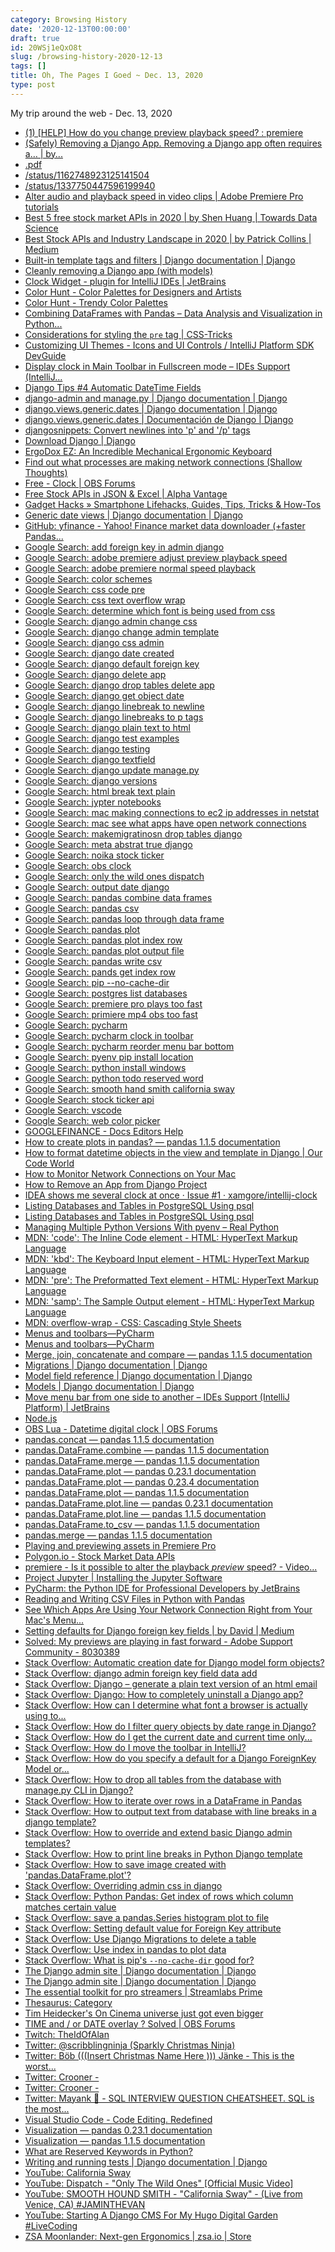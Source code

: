 ```yaml
---
category: Browsing History
date: '2020-12-13T00:00:00'
draft: true
id: 20WSj1eQxO8t
slug: /browsing-history-2020-12-13
tags: []
title: Oh, The Pages I Goed ~ Dec. 13, 2020
type: post
---
```


My trip around the web - Dec. 13, 2020

- [(1) [HELP] How do you change preview playback speed? : premiere](https://www.reddit.com/r/premiere/comments/a6w4eh/help_how_do_you_change_preview_playback_speed/)
- [(Safely) Removing a Django App. Removing a Django app often requires a… | by...](https://tldlife.com/safely-removing-a-django-app-17bdb2803200)
- [.pdf](https://pandas.pydata.org/Pandas_Cheat_Sheet.pdf)
- [/status/1162748923125141504](https://twitter.com/apiecebyguy/status/1162748923125141504)
- [/status/1337750447596199940](https://twitter.com/soapachu/status/1337750447596199940)
- [Alter audio and playback speed in video clips | Adobe Premiere Pro tutorials](https://helpx.adobe.com/premiere-pro/how-to/work-with-clips-channels-speed.html)
- [Best 5 free stock market APIs in 2020 | by Shen Huang | Towards Data Science](https://towardsdatascience.com/best-5-free-stock-market-apis-in-2019-ad91dddec984)
- [Best Stock APIs and Industry Landscape in 2020 | by Patrick Collins | Medium](https://medium.com/@patrick.collins_58673/stock-api-landscape-5c6e054ee631)
- [Built-in template tags and filters | Django documentation | Django](https://docs.djangoproject.com/en/3.1/ref/templates/builtins/)
- [Cleanly removing a Django app (with models)](https://patrick.cloke.us/posts/2020/01/23/cleanly-removing-a-django-app-with-models/)
- [Clock Widget - plugin for IntelliJ IDEs | JetBrains](https://plugins.jetbrains.com/plugin/11252-clock-widget)
- [Color Hunt - Color Palettes for Designers and Artists](https://colorhunt.co/)
- [Color Hunt - Trendy Color Palettes](https://colorhunt.co/palette/226607)
- [Combining DataFrames with Pandas – Data Analysis and Visualization in Python...](https://datacarpentry.org/python-ecology-lesson/05-merging-data/index.html)
- [Considerations for styling the `pre` tag | CSS-Tricks](https://css-tricks.com/considerations-styling-pre-tag/)
- [Customizing UI Themes - Icons and UI Controls / IntelliJ Platform SDK DevGuide](https://jetbrains.org/intellij/sdk/docs/reference_guide/ui_themes/themes_customize.html)
- [Display clock in Main Toolbar in Fullscreen mode – IDEs Support (IntelliJ...](https://intellij-support.jetbrains.com/hc/en-us/community/posts/207046335-Display-clock-in-Main-Toolbar-in-Fullscreen-mode)
- [Django Tips #4 Automatic DateTime Fields](https://simpleisbetterthancomplex.com/tips/2016/05/23/django-tip-4-automatic-datetime-fields.html)
- [django-admin and manage.py | Django documentation | Django](https://docs.djangoproject.com/en/3.1/ref/django-admin/)
- [django.views.generic.dates | Django documentation | Django](https://docs.djangoproject.com/en/2.2/_modules/django/views/generic/dates/)
- [django.views.generic.dates | Documentación de Django | Django](https://docs.djangoproject.com/es/2.1/_modules/django/views/generic/dates/)
- [djangosnippets: Convert newlines into 'p' and '/p' tags](https://www.djangosnippets.org/snippets/143/)
- [Download Django | Django](https://www.djangoproject.com/download/)
- [ErgoDox EZ: An Incredible Mechanical Ergonomic Keyboard](https://ergodox-ez.com/)
- [Find out what processes are making network connections (Shallow Thoughts)](https://shallowsky.com/blog/linux/monitor-net-connections.html)
- [Free - Clock | OBS Forums](https://obsproject.com/forum/resources/clock.566/)
- [Free Stock APIs in JSON & Excel | Alpha Vantage](https://www.alphavantage.co/)
- [Gadget Hacks » Smartphone Lifehacks, Guides, Tips, Tricks & How-Tos](https://www.gadgethacks.com/)
- [Generic date views | Django documentation | Django](https://docs.djangoproject.com/en/3.1/ref/class-based-views/generic-date-based/)
- [GitHub: yfinance - Yahoo! Finance market data downloader (+faster Pandas...](https://github.com/ranaroussi/yfinance)
- [Google Search: add foreign key in admin django](https://www.google.com/search?newwindow=1&client=safari&rls=en&ei=xunWX9UOppznAtqmsSg&q=add+foreign+key+in+admin+django+&oq=add+foreign+key+in+admin+django+&gs_lcp=CgZwc3ktYWIQAzIICCEQFhAdEB4yCAghEBYQHRAeOgQIABBHOgsIABDJAxAWEAoQHlCTG1jcJGCgJ2gAcAJ4AoABhgKIAd8MkgEFMC4zLjWYAQCgAQGqAQdnd3Mtd2l6yAEIwAEB&sclient=psy-ab&ved=0ahUKEwjVieaE0cztAhUmzlkKHVpTDAUQ4dUDCAw&uact=5)
- [Google Search: adobe premiere adjust preview playback speed](https://www.google.com/search?client=safari&rls=en&q=adobe+premiere+adjust+preview+playback+speed&ie=UTF-8&oe=UTF-8)
- [Google Search: adobe premiere normal speed playback](https://www.google.com/search?client=safari&rls=en&q=adobe+premiere+normal+speed+playback&ie=UTF-8&oe=UTF-8)
- [Google Search: color schemes](https://www.google.com/search?client=safari&rls=en&q=color+schemes&ie=UTF-8&oe=UTF-8)
- [Google Search: css code pre](https://www.google.com/search?client=safari&rls=en&q=css+code+pre&ie=UTF-8&oe=UTF-8)
- [Google Search: css text overflow wrap](https://www.google.com/search?newwindow=1&client=safari&rls=en&ei=6urWX56bDsL25gKzgIrAAg&q=css+text+overflow+wrap&oq=css+text+over&gs_lcp=CgZwc3ktYWIQARgAMgUIABDJAzICCAAyAggAMgIIADICCAAyAggAMgIIADICCAAyAggAMgIIADoECAAQRzoKCAAQsQMQyQMQQzoECAAQQzoHCAAQsQMQQ1CWIVjLO2CJTmgAcAJ4AIABlgGIAYYEkgEDMy4ymAEAoAEBqgEHZ3dzLXdpesgBCMABAQ&sclient=psy-ab)
- [Google Search: determine which font is being used from css](https://www.google.com/search?client=safari&rls=en&q=determine+which+font+is+being+used+from+css&ie=UTF-8&oe=UTF-8)
- [Google Search: django admin change css](https://www.google.com/search?client=safari&rls=en&q=django+admin+change+css&ie=UTF-8&oe=UTF-8)
- [Google Search: django change admin template](https://www.google.com/search?client=safari&rls=en&q=django+change+admin+template&ie=UTF-8&oe=UTF-8)
- [Google Search: django css admin](https://www.google.com/search?client=safari&rls=en&q=django+css+admin&ie=UTF-8&oe=UTF-8)
- [Google Search: django date created](https://www.google.com/search?client=safari&rls=en&q=django+date+created&ie=UTF-8&oe=UTF-8)
- [Google Search: django default foreign key](https://www.google.com/search?client=safari&rls=en&q=django+default+foreign+key&ie=UTF-8&oe=UTF-8)
- [Google Search: django delete app](https://www.google.com/search?client=safari&rls=en&q=django+delete+app&ie=UTF-8&oe=UTF-8)
- [Google Search: django drop tables delete app](https://www.google.com/search?newwindow=1&client=safari&rls=en&ei=c77WX-6aGOmp5wLtjrDwDA&q=django+drop+tables+delete+app&oq=django+drop+tables+delete+app&gs_lcp=CgZwc3ktYWIQAzIICCEQFhAdEB46BAgAEEc6CQgAEMkDEBYQHjoGCAAQFhAeOgQIIRAKUIgnWLsvYIIzaABwAngAgAFliAHuB5IBAzkuMpgBAKABAaoBB2d3cy13aXrIAQjAAQE&sclient=psy-ab&ved=0ahUKEwiuoLHcp8ztAhXp1FkKHW0HDM4Q4dUDCAw&uact=5)
- [Google Search: django get object date](https://www.google.com/search?client=safari&rls=en&q=django+get+object+date&ie=UTF-8&oe=UTF-8)
- [Google Search: django linebreak to newline](https://www.google.com/search?client=safari&rls=en&q=django+linebreak+to+newline&ie=UTF-8&oe=UTF-8)
- [Google Search: django linebreaks to p tags](https://www.google.com/search?client=safari&rls=en&q=django+linebreaks+to+p+tags&ie=UTF-8&oe=UTF-8)
- [Google Search: django plain text to html](https://www.google.com/search?client=safari&rls=en&q=django+plain+text+to+html&ie=UTF-8&oe=UTF-8)
- [Google Search: django test examples](https://www.google.com/search?client=safari&rls=en&q=django+test+examples&ie=UTF-8&oe=UTF-8)
- [Google Search: django testing](https://www.google.com/search?client=safari&rls=en&q=django+testing&ie=UTF-8&oe=UTF-8)
- [Google Search: django textfield](https://www.google.com/search?client=safari&rls=en&q=django+textfield&ie=UTF-8&oe=UTF-8)
- [Google Search: django update manage.py](https://www.google.com/search?client=safari&rls=en&q=django+update+manage.py&ie=UTF-8&oe=UTF-8)
- [Google Search: django versions](https://www.google.com/search?client=safari&rls=en&q=django+versions&ie=UTF-8&oe=UTF-8)
- [Google Search: html break text plain](https://www.google.com/search?client=safari&rls=en&q=html+break+text+plain&ie=UTF-8&oe=UTF-8)
- [Google Search: jypter notebooks](https://www.google.com/search?client=safari&rls=en&q=jypter+notebooks&ie=UTF-8&oe=UTF-8)
- [Google Search: mac making connections to ec2 ip addresses in netstat](https://www.google.com/search?client=safari&rls=en&q=mac+making+connections+to+ec2+ip+addresses+in+netstat&ie=UTF-8&oe=UTF-8)
- [Google Search: mac see what apps have open network connections](https://www.google.com/search?client=safari&rls=en&q=mac+see+what+apps+have+open+network+connections&ie=UTF-8&oe=UTF-8)
- [Google Search: makemigratinosn drop tables django](https://www.google.com/search?client=safari&rls=en&q=makemigratinosn+drop+tables+django&ie=UTF-8&oe=UTF-8)
- [Google Search: meta abstrat true django](https://www.google.com/search?client=safari&rls=en&q=meta+abstrat+true+django&ie=UTF-8&oe=UTF-8)
- [Google Search: noika stock ticker](https://www.google.com/search?client=safari&rls=en&q=noika+stock+ticker&ie=UTF-8&oe=UTF-8)
- [Google Search: obs clock](https://www.google.com/search?client=safari&rls=en&q=obs+clock&ie=UTF-8&oe=UTF-8)
- [Google Search: only the wild ones dispatch](https://www.google.com/search?client=safari&rls=en&q=only+the+wild+ones+dispatch&ie=UTF-8&oe=UTF-8)
- [Google Search: output date django](https://www.google.com/search?client=safari&rls=en&q=output+date+django&ie=UTF-8&oe=UTF-8)
- [Google Search: pandas combine data frames](https://www.google.com/search?client=safari&rls=en&q=pandas+combine+data+frames&ie=UTF-8&oe=UTF-8)
- [Google Search: pandas csv](https://www.google.com/search?client=safari&rls=en&q=pandas+csv&ie=UTF-8&oe=UTF-8)
- [Google Search: pandas loop through data frame](https://www.google.com/search?client=safari&rls=en&q=pandas+loop+through+data+frame&ie=UTF-8&oe=UTF-8)
- [Google Search: pandas plot](https://www.google.com/search?client=safari&rls=en&q=pandas+plot&ie=UTF-8&oe=UTF-8)
- [Google Search: pandas plot index row](https://www.google.com/search?client=safari&rls=en&q=pandas+plot+index+row&ie=UTF-8&oe=UTF-8)
- [Google Search: pandas plot output file](https://www.google.com/search?client=safari&rls=en&q=pandas+plot+output+file&ie=UTF-8&oe=UTF-8)
- [Google Search: pandas write csv](https://www.google.com/search?client=safari&rls=en&q=pandas+write+csv&ie=UTF-8&oe=UTF-8)
- [Google Search: pands get index row](https://www.google.com/search?client=safari&rls=en&q=pands+get+index+row&ie=UTF-8&oe=UTF-8)
- [Google Search: pip --no-cache-dir](https://www.google.com/search?client=safari&rls=en&q=pip+--no-cache-dir&ie=UTF-8&oe=UTF-8)
- [Google Search: postgres list databases](https://www.google.com/search?client=safari&rls=en&q=postgres+list+databases&ie=UTF-8&oe=UTF-8)
- [Google Search: premiere pro plays too fast](https://www.google.com/search?newwindow=1&client=safari&rls=en&ei=Np_WX8D9LO_v5gKOyK-IAg&q=premiere+pro+plays+too+fast&oq=premiere+pro+plays+too+fast&gs_lcp=CgZwc3ktYWIQAzIJCAAQyQMQFhAeOgQIABBHOgcIABDJAxBDOgUIABCRAjoECAAQQzoCCAA6BwgAELEDEAo6CAgAEMkDEJECOgUIABCxAzoFCAAQyQM6CwgAEMkDEBYQChAeOgYIABAWEB46CAgAEBYQChAeOggIIRAWEB0QHlCnoBRYssEUYNzFFGgAcAF4AIABcogBqwySAQQxNi4ymAEAoAEBqgEHZ3dzLXdpesgBCMABAQ&sclient=psy-ab&ved=0ahUKEwjA8KP3icztAhXvt1kKHQ7kCyEQ4dUDCAw&uact=5)
- [Google Search: primiere mp4 obs too fast](https://www.google.com/search?client=safari&rls=en&q=primiere+mp4+obs+too+fast&ie=UTF-8&oe=UTF-8)
- [Google Search: pycharm](https://www.google.com/search?client=safari&rls=en&q=pycharm&ie=UTF-8&oe=UTF-8)
- [Google Search: pycharm clock in toolbar](https://www.google.com/search?client=safari&rls=en&q=pycharm+clock+in+toolbar&ie=UTF-8&oe=UTF-8)
- [Google Search: pycharm reorder menu bar bottom](https://www.google.com/search?client=safari&rls=en&q=pycharm+reorder+menu+bar+bottom&ie=UTF-8&oe=UTF-8)
- [Google Search: pyenv pip install location](https://www.google.com/search?client=safari&rls=en&q=pyenv+pip+install+location&ie=UTF-8&oe=UTF-8)
- [Google Search: python install windows](https://www.google.com/search?client=safari&rls=en&q=python+install+windows&ie=UTF-8&oe=UTF-8)
- [Google Search: python todo reserved word](https://www.google.com/search?client=safari&rls=en&q=python+todo+reserved+word&ie=UTF-8&oe=UTF-8)
- [Google Search: smooth hand smith california sway](https://www.google.com/search?client=safari&rls=en&q=smooth+hand+smith+california+sway&ie=UTF-8&oe=UTF-8)
- [Google Search: stock ticker api](https://www.google.com/search?client=safari&rls=en&q=stock+ticker+api&ie=UTF-8&oe=UTF-8)
- [Google Search: vscode](https://www.google.com/search?client=safari&rls=en&q=vscode&ie=UTF-8&oe=UTF-8)
- [Google Search: web color picker](https://www.google.com/search?q=web+color+picker)
- [GOOGLEFINANCE - Docs Editors Help](https://support.google.com/docs/answer/3093281?hl=en)
- [How to create plots in pandas? — pandas 1.1.5 documentation](https://pandas.pydata.org/pandas-docs/stable/getting_started/intro_tutorials/04_plotting.html)
- [How to format datetime objects in the view and template in Django | Our Code World](https://ourcodeworld.com/articles/read/555/how-to-format-datetime-objects-in-the-view-and-template-in-django)
- [How to Monitor Network Connections on Your Mac](https://www.maketecheasier.com/monitor-network-connections-on-mac/)
- [How to Remove an App from Django Project](https://techstream.org/Bits/Remove-App-From-Django-Project)
- [IDEA shows me several clock at once · Issue #1 · xamgore/intellij-clock](https://github.com/xamgore/intellij-clock/issues/1)
- [Listing Databases and Tables in PostgreSQL Using psql](https://chartio.com/resources/tutorials/how-to-list-databases-and-tables-in-postgresql-using-psql/)
- [Listing Databases and Tables in PostgreSQL Using psql](https://chartio.com/resources/tutorials/how-to-list-databases-and-tables-in-postgresql-using-psql/#switching-databases)
- [Managing Multiple Python Versions With pyenv – Real Python](https://realpython.com/intro-to-pyenv/#installation-location)
- [MDN: 'code': The Inline Code element - HTML: HyperText Markup Language](https://developer.mozilla.org/en-US/docs/Web/HTML/Element/code)
- [MDN: 'kbd': The Keyboard Input element - HTML: HyperText Markup Language](https://developer.mozilla.org/en-US/docs/Web/HTML/Element/kbd)
- [MDN: 'pre': The Preformatted Text element - HTML: HyperText Markup Language](https://developer.mozilla.org/en-US/docs/Web/HTML/Element/pre)
- [MDN: 'samp': The Sample Output element - HTML: HyperText Markup Language](https://developer.mozilla.org/en-US/docs/Web/HTML/Element/samp)
- [MDN: overflow-wrap - CSS: Cascading Style Sheets](https://developer.mozilla.org/en-US/docs/Web/CSS/overflow-wrap)
- [Menus and toolbars—PyCharm](https://www.jetbrains.com/help/pycharm/customize-actions-menus-and-toolbars.html)
- [Menus and toolbars—PyCharm](https://www.jetbrains.com/help/pycharm/customize-actions-menus-and-toolbars.html#cb333882)
- [Merge, join, concatenate and compare — pandas 1.1.5 documentation](https://pandas.pydata.org/pandas-docs/stable/user_guide/merging.html)
- [Migrations | Django documentation | Django](https://docs.djangoproject.com/en/3.1/topics/migrations/)
- [Model field reference | Django documentation | Django](https://docs.djangoproject.com/en/3.1/ref/models/fields/#django.db.models.TextField)
- [Models | Django documentation | Django](https://docs.djangoproject.com/en/3.1/topics/db/models/)
- [Move menu bar from one side to another – IDEs Support (IntelliJ Platform) | JetBrains](https://intellij-support.jetbrains.com/hc/en-us/community/posts/360000142324-Move-menu-bar-from-one-side-to-another)
- [Node.js](https://nodejs.org/en/)
- [OBS Lua - Datetime digital clock | OBS Forums](https://obsproject.com/forum/resources/datetime-digital-clock.882/)
- [pandas.concat — pandas 1.1.5 documentation](https://pandas.pydata.org/pandas-docs/stable/reference/api/pandas.concat.html)
- [pandas.DataFrame.combine — pandas 1.1.5 documentation](https://pandas.pydata.org/pandas-docs/stable/reference/api/pandas.DataFrame.combine.html)
- [pandas.DataFrame.merge — pandas 1.1.5 documentation](https://pandas.pydata.org/pandas-docs/stable/reference/api/pandas.DataFrame.merge.html)
- [pandas.DataFrame.plot — pandas 0.23.1 documentation](https://pandas.pydata.org/pandas-docs/version/0.23.1/generated/pandas.DataFrame.plot.html)
- [pandas.DataFrame.plot — pandas 0.23.4 documentation](https://pandas.pydata.org/pandas-docs/version/0.23.4/generated/pandas.DataFrame.plot.html)
- [pandas.DataFrame.plot — pandas 1.1.5 documentation](https://pandas.pydata.org/pandas-docs/stable/reference/api/pandas.DataFrame.plot.html)
- [pandas.DataFrame.plot.line — pandas 0.23.1 documentation](https://pandas.pydata.org/pandas-docs/version/0.23.1/generated/pandas.DataFrame.plot.line.html)
- [pandas.DataFrame.plot.line — pandas 1.1.5 documentation](https://pandas.pydata.org/pandas-docs/stable/reference/api/pandas.DataFrame.plot.line.html)
- [pandas.DataFrame.to_csv — pandas 1.1.5 documentation](https://pandas.pydata.org/pandas-docs/stable/reference/api/pandas.DataFrame.to_csv.html)
- [pandas.merge — pandas 1.1.5 documentation](https://pandas.pydata.org/pandas-docs/stable/reference/api/pandas.merge.html)
- [Playing and previewing assets in Premiere Pro](https://helpx.adobe.com/premiere-pro/using/playing-assets.html)
- [Polygon.io - Stock Market Data APIs](https://polygon.io/)
- [premiere - Is it possible to alter the playback *preview* speed? - Video...](https://video.stackexchange.com/questions/4728/is-it-possible-to-alter-the-playback-preview-speed)
- [Project Jupyter | Installing the Jupyter Software](https://jupyter.org/install)
- [PyCharm: the Python IDE for Professional Developers by JetBrains](https://www.jetbrains.com/pycharm/)
- [Reading and Writing CSV Files in Python with Pandas](https://stackabuse.com/reading-and-writing-csv-files-in-python-with-pandas/)
- [See Which Apps Are Using Your Network Connection Right from Your Mac's Menu...](https://mac-how-to.gadgethacks.com/how-to/see-which-apps-are-using-your-network-connection-right-from-your-macs-menu-bar-0161747/)
- [Setting defaults for Django foreign key fields | by David | Medium](https://dbslusser.medium.com/setting-defaults-for-django-foreign-key-fields-c53cffb25a8c)
- [Solved: My previews are playing in fast forward - Adobe Support Community - 8030389](https://community.adobe.com/t5/premiere-pro/my-previews-are-playing-in-fast-forward/td-p/8030389?page=1)
- [Stack Overflow: Automatic creation date for Django model form objects?](https://stackoverflow.com/questions/3429878/automatic-creation-date-for-django-model-form-objects)
- [Stack Overflow: django admin foreign key field data add](https://stackoverflow.com/questions/6492424/django-admin-foreign-key-field-data-add)
- [Stack Overflow: Django – generate a plain text version of an html email](https://stackoverflow.com/questions/45473948/django-generate-a-plain-text-version-of-an-html-email)
- [Stack Overflow: Django: How to completely uninstall a Django app?](https://stackoverflow.com/questions/3329773/django-how-to-completely-uninstall-a-django-app)
- [Stack Overflow: How can I determine what font a browser is actually using to...](https://stackoverflow.com/questions/884177/how-can-i-determine-what-font-a-browser-is-actually-using-to-render-some-text)
- [Stack Overflow: How do I filter query objects by date range in Django?](https://stackoverflow.com/questions/4668619/how-do-i-filter-query-objects-by-date-range-in-django)
- [Stack Overflow: How do I get the current date and current time only...](https://stackoverflow.com/questions/12030187/how-do-i-get-the-current-date-and-current-time-only-respectively-in-django)
- [Stack Overflow: How do I move the toolbar in IntelliJ?](https://stackoverflow.com/questions/21184766/how-do-i-move-the-toolbar-in-intellij)
- [Stack Overflow: How do you specify a default for a Django ForeignKey Model or...](https://stackoverflow.com/questions/937954/how-do-you-specify-a-default-for-a-django-foreignkey-model-or-adminmodel-field/13562197)
- [Stack Overflow: How to drop all tables from the database with manage.py CLI in Django?](https://stackoverflow.com/questions/3414247/how-to-drop-all-tables-from-the-database-with-manage-py-cli-in-django)
- [Stack Overflow: How to iterate over rows in a DataFrame in Pandas](https://stackoverflow.com/questions/16476924/how-to-iterate-over-rows-in-a-dataframe-in-pandas)
- [Stack Overflow: How to output text from database with line breaks in a django template?](https://stackoverflow.com/questions/22538454/how-to-output-text-from-database-with-line-breaks-in-a-django-template)
- [Stack Overflow: How to override and extend basic Django admin templates?](https://stackoverflow.com/questions/6583877/how-to-override-and-extend-basic-django-admin-templates)
- [Stack Overflow: How to print line breaks in Python Django template](https://stackoverflow.com/questions/2316028/how-to-print-line-breaks-in-python-django-template)
- [Stack Overflow: How to save image created with 'pandas.DataFrame.plot'?](https://stackoverflow.com/questions/45376232/how-to-save-image-created-with-pandas-dataframe-plot/45379210)
- [Stack Overflow: Overriding admin css in django](https://stackoverflow.com/questions/7357057/overriding-admin-css-in-django)
- [Stack Overflow: Python Pandas: Get index of rows which column matches certain value](https://stackoverflow.com/questions/21800169/python-pandas-get-index-of-rows-which-column-matches-certain-value)
- [Stack Overflow: save a pandas.Series histogram plot to file](https://stackoverflow.com/questions/18992086/save-a-pandas-series-histogram-plot-to-file)
- [Stack Overflow: Setting default value for Foreign Key attribute](https://stackoverflow.com/questions/9311996/setting-default-value-for-foreign-key-attribute)
- [Stack Overflow: Use Django Migrations to delete a table](https://stackoverflow.com/questions/54836848/use-django-migrations-to-delete-a-table)
- [Stack Overflow: Use index in pandas to plot data](https://stackoverflow.com/questions/20084487/use-index-in-pandas-to-plot-data)
- [Stack Overflow: What is pip's `--no-cache-dir` good for?](https://stackoverflow.com/questions/45594707/what-is-pips-no-cache-dir-good-for)
- [The Django admin site | Django documentation | Django](https://docs.djangoproject.com/en/3.0/ref/contrib/admin/#admin-overriding-templates)
- [The Django admin site | Django documentation | Django](https://docs.djangoproject.com/en/dev/ref/contrib/admin/#overriding-admin-templates)
- [The essential toolkit for pro streamers | Streamlabs Prime](https://streamlabs.com/goprime?refl=homepageheader)
- [Thesaurus: Category](https://www.thesaurus.com/browse/category?s=t)
- [Tim Heidecker's On Cinema universe just got even bigger](https://news.avclub.com/tim-heideckers-on-cinema-universe-just-got-even-bigger-1845862375)
- [TIME and / or DATE overlay ? Solved | OBS Forums](https://obsproject.com/forum/resources/time-and-or-date-overlay-solved.753/)
- [Twitch: TheIdOfAlan](https://www.twitch.tv/theidofalan)
- [Twitter: @scribblingninja (Sparkly Christmas Ninja)](https://twitter.com/scribblingninja)
- [Twitter: Böb (((Insert Christmas Name Here ))) Jänke - This is the worst...](https://twitter.com/Bob_Janke/status/1338000752363663360)
- [Twitter: Crooner - ](https://twitter.com/heropilled/status/1337687811470798852)
- [Twitter: Crooner - ](https://twitter.com/NovaNebby/status/1337992191054995456/photo/1)
- [Twitter: Mayank 🍷 - SQL INTERVIEW QUESTION CHEATSHEET. SQL is the most...](https://twitter.com/dermayank/status/1338004156670300160)
- [Visual Studio Code - Code Editing. Redefined](https://code.visualstudio.com/)
- [Visualization — pandas 0.23.1 documentation](https://pandas.pydata.org/pandas-docs/version/0.23.1/visualization.html#visualization-errorbars)
- [Visualization — pandas 1.1.5 documentation](https://pandas.pydata.org/pandas-docs/stable/user_guide/visualization.html)
- [What are Reserved Keywords in Python?](https://www.tutorialspoint.com/What-are-Reserved-Keywords-in-Python)
- [Writing and running tests | Django documentation | Django](https://docs.djangoproject.com/en/3.1/topics/testing/overview/)
- [YouTube: California Sway](https://www.youtube.com/watch?v=TQIGiefShs4)
- [YouTube: Dispatch - "Only The Wild Ones" [Official Music Video]](https://www.youtube.com/watch?v=OVi0JpvMZtk)
- [YouTube: SMOOTH HOUND SMITH - "California Sway" - (Live from Venice, CA) #JAMINTHEVAN](https://www.youtube.com/watch?v=krW2jT_tsCI)
- [YouTube: Starting A Django CMS For My Hugo Digital Garden #LiveCoding](https://www.youtube.com/watch?v=c80nn20TkDY)
- [ZSA Moonlander: Next-gen Ergonomics | zsa.io | Store](https://www.zsa.io/moonlander/)